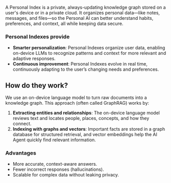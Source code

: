 A Personal Index is a private, always-updating knowledge graph stored on a user's device or in a private cloud. It organizes personal data—like notes, messages, and files—so the Personal AI can better understand habits, preferences, and context, all while keeping data secure.

### Personal Indexes provide

- **Smarter personalization**: Personal Indexes organize user data, enabling on-device LLMs to recognize patterns and context for more relevant and adaptive responses.
- **Continuous improvement**: Personal Indexes evolve in real time, continuously adapting to the user’s changing needs and preferences.
## How do they work?

We use an on-device language model to turn raw documents into a knowledge graph. This approach (often called GraphRAG) works by:

1. **Extracting entities and relationships**: The on-device language model reviews text and locates people, places, concepts, and how they connect.
2. **Indexing with graphs and vectors**: Important facts are stored in a graph database for structured retrieval, and vector embeddings help the AI Agent quickly find relevant information.

### Advantages

- More accurate, context-aware answers.
- Fewer incorrect responses (hallucinations).
- Scalable for complex data without leaking privacy.